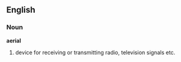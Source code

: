 ==English==
===Noun===
'''aerial'''
# device for receiving or transmitting radio, television signals etc.